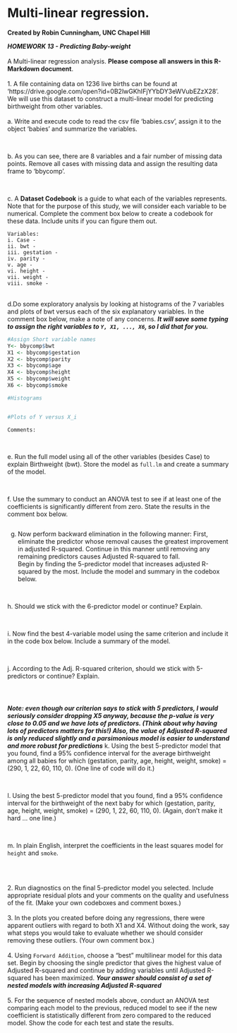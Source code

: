 # Multi-linear regression.

**Created by Robin Cunningham, UNC Chapel Hill**

***HOMEWORK 13 - Predicting Baby-weight***
<br><br>
A Multi-linear regression analysis. **Please compose all answers in this R-Markdown document**.
<br><br>
1. A file containing data on 1236 live births can be found at
'https://drive.google.com/open?id=0B2lwGKhIFjYYbDY3eWVubEZzX28'. We will use this dataset to construct a multi-linear model for predicting birthweight from other variables.
<br><br>
a. Write and execute code to read the csv file 'babies.csv', assign it to the object 'babies' and summarize the variables.
```{r, eval=TRUE}

```
<br>
b. As you can see, there are 8 variables and a fair number of missing data points. Remove all cases with missing data and assign the resulting data frame to 'bbycomp'.
```{r, eval=TRUE}

```
<br>
c. A **Dataset Codebook** is a guide to what each of the variables represents. Note that for the purpose of this study, we will consider each variable to be numerical. Complete the comment box below to create a codebook for these data. Include units if you can figure them out.
```
Variables:
i. Case - 
ii. bwt - 
iii. gestation - 
iv. parity - 
v. age - 
vi. height - 
vii. weight - 
viii. smoke -

```
<br>
d.Do some exploratory analysis by looking at histograms of the 7 variables and plots of bwt versus each of the six explanatory variables. In the comment box below, make a note of any concerns. ***It will save some typing to assign the right variables to `Y, X1, ..., X6`, so I did that for you.***
```{r, eval =FALSE}

#Assign Short variable names
Y<- bbycomp$bwt
X1 <- bbycomp$gestation
X2 <- bbycomp$parity
X3 <- bbycomp$age
X4 <- bbycomp$height
X5 <- bbycomp$weight
X6 <- bbycomp$smoke

#Histograms


#Plots of Y versus X_i

```
```
Comments:


```
<br>
e. Run the full model using all of the other variables (besides Case) to explain Birthweight (bwt). Store the model as `full.lm` and create a summary of the model.
```{r, eval=TRUE}
      
```
<br>
f. Use the summary to conduct an ANOVA test to see if at least one of the coefficients is significantly different from zero. State the results in the comment box below.
```

```
g. Now perform backward elimination in the following manner: First, eliminate the predictor whose removal causes the greatest improvement in adjusted R-squared. Continue in this manner until removing any remaining predictors causes Adjusted R-squared to fall. <br>
Begin by finding the 5-predictor model that increases adjusted R-squared by the most. Include the model and summary in the codebox below.
```{r, eval=TRUE}


```
<br>
h. Should we stick with the 6-predictor model or continue? Explain.
```

```
<br>
i. Now find the best 4-variable model using the same criterion and include it in the code box below. Include a summary of the model.
```{r, eval=TRUE}


```
<br>
j. According to the Adj. R-squared criterion, should we stick with 5-predictors or continue? Explain.
```



```
***Note: even though our criterion says to stick with 5 predictors, I would seriously consider dropping X5 anyway, because the p-value is very close to 0.05 and we have lots of predictors. (Think about why having lots of predictors matters for this!) Also, the value of Adjusted R-squared is only reduced slightly and a parsimonious model is easier to understand and more robust for predictions***
k. Using the best 5-predictor model that you found, find a 95% confidence interval for the average birthweight among all babies for which (gestation, parity, age, height, weight, smoke) = (290, 1, 22, 60, 110, 0). (One line of code will do it.)
```{r, eval= TRUE}
```
<br>
l. Using the best 5-predictor model that you found, find a 95% confidence interval for the birthweight of the next baby for which (gestation, parity, age, height, weight, smoke) = (290, 1, 22, 60, 110, 0). (Again, don't make it hard ... one line.)
```{r, eval= TRUE}
```
<br>
m. In plain English, interpret the coefficients in the least squares model for `height` and `smoke`.
```

```
<br><br>
2. Run diagnostics on the final 5-predictor model you selected. Include appropriate residual plots and your comments on the quality and usefulness of the fit. (Make your own codeboxes and comment boxes.)
<br><br>
3. In the plots you created before doing any regressions, there were apparent outliers with regard to both X1 and X4. Without doing the work, say what steps you would take to evaluate whether we should consider removing these outliers. (Your own comment box.)
<br><br>
4. Using `Forward Addition`, choose a "best" multilinear model for this data set. Begin by choosing the single predictor that gives the highest value of Adjusted R-squared and continue by adding variables until Adjusted R-squared has been maximized. ***Your answer should consist of a set of nested models with increasing Adjusted R-squared***
<br><br>
5. For the sequence of nested models above, conduct an ANOVA test comparing each model to the previous, reduced model to see if the new coefficient is statistically different from zero compared to the reduced model. Show the code for each test and state the results.

